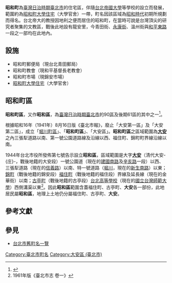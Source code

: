 {{japanese|japanese=昭和町|kana=しょうわちょう|romaji=Shōwachō}}
'''昭和町'''為[[臺灣日治時期|臺灣日治時期]][[臺北市|臺北市]]的住宅區，伴隨[[台北帝國大學|台北帝國大學]]等學校的設立而發展，範圍約為[[昭和町大學住宅|昭和町大學住宅]]（大學官舍）一帶，町名因該區域為[[昭和時代|昭和時代]]初期所規劃而得名。台北帝大的教授因地利之便而居住的昭和町，在當時可說是台灣頂尖的研究者聚集的文教區，戰後此地設有龍安里，今青田街、[[永康街|永康街]]、溫州街與[[和平東路|和平東路]]一段之一部均在此地內。

==設施==
*昭和町郵便局（現台北青田郵局）
*昭和町教會（現和平基督長老教會）
*昭和町市場（現錦安市場）
*[[昭和町大學住宅|昭和町大學住宅]]（大學官舍）

==昭和町區==
'''昭和町區'''，又作'''昭和區'''，為[[臺灣日治時期|臺灣日治時期]][[臺北市_(州轄市)|臺北市]]的90[[區_(州廳轄市)|區]]及後期61區的其中之一<ref name="封域篇">{{cite book |title=《臺北市志》卷一 沿革志 封域篇 |date=1988-06 |publisher=[[臺北市文獻委員會|臺北市文獻委員會]] |pages=61-62,75}}</ref>。

根據昭和16年（1941年）8月16日版《臺北市報》，廢止「大安第一區」及「大安第二區」，成立「[[堀川町區|堀川町區]]」、「'''昭和町區'''」、「大安區」。'''昭和町區'''之區域範圍為'''[[大安_(臺北市)|大安]]'''之內三張犁道路以南、第一號公園道路線及沿線以西、福住町、錦町町界線沿線以南。

1944年台北市役所發佈第七號告示設立'''昭和區'''，區域範圍是大字'''[[大安_(臺北市)|大安]]'''（清代大安-{庄}-，戰後地籍的大安段）一號公園道（現在的[[建國南北路|建國南路]]及[[辛亥路|辛亥路]]一段）以西、三張犁道路（現在的[[信義路_(臺北市)|信義路]]）以南、特一號道路（[[堀川|堀川]]，現在的[[新生南路|新生南路]]）以東；[[錦町_(臺北市)|錦町]]（戰後地籍的錦安段）[[福住町_(臺北市)|福住町]]（戰後地籍的福住段）界線及延長線（現在的金華街）以南；[[古亭町|古亭町]]（戰後地籍的古亭段）[[台北高等學校|台北高等學校]]（現在的[[國立台灣師範大學|國立台灣師範大學]]）西側溝渠以東<ref>1961年版《臺北市志 卷一》</ref>。因此'''昭和區'''範圍含蓋福住町、古亭町、'''大安'''各一部份，此地居民屬'''昭和區'''，地理上土地仍分屬福住町、古亭町、'''大安'''。

==參考文獻==
{{reflist}}

== 參見 ==
*[[台北市舊町名一覽|台北市舊町名一覽]]

{{台北市舊町名}}
{{TW-stub}}

[[Category:臺北市町名|Category:臺北市町名]]
[[Category:大安區_(臺北市)|Category:大安區 (臺北市)]]